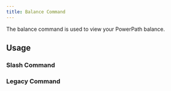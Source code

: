 ```yaml
---
title: Balance Command
---
```



The balance command is used to view your PowerPath balance.

## Usage

### Slash Command

<BalCommand 
    isSlashCommand={true} 
    verified={false}
/>

### Legacy Command

<BalCommand 
    isSlashCommand={false} 
    verified={false}
/>